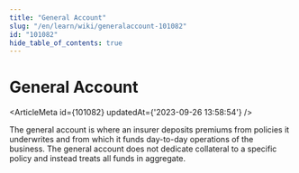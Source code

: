 ```yaml
---
title: "General Account"
slug: "/en/learn/wiki/generalaccount-101082"
id: "101082"
hide_table_of_contents: true
---
```



# General Account

<ArticleMeta id={101082} updatedAt={'2023-09-26 13:58:54'} />
<div className='border-solid border-b border-t-0 my-4 border-[var(--ifm-color-gray-300)]' />

The general account is where an insurer deposits premiums from policies it underwrites and from which it funds day-to-day operations of the business. The general account does not dedicate collateral to a specific policy and instead treats all funds in aggregate.
